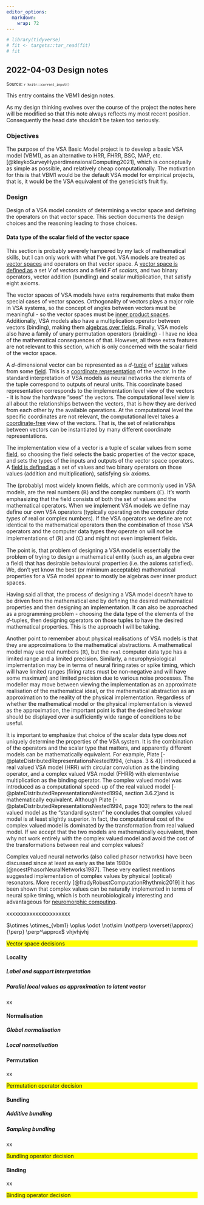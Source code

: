 ```yaml
---
editor_options: 
  markdown: 
    wrap: 72
---
```


<!--- Timestamp to trigger book rebuilds: `r Sys.time()` --->

```r
# library(tidyverse)
# fit <- targets::tar_read(fit)
# fit
```

## 2022-04-03 Design notes

<small>Source: <code>`r knitr::current_input()`</code></small>

This entry contains the VBM1 design notes.

As my design thinking evolves over the course of the project the notes
here will be modified so that this note always reflects my most recent
position. Consequently the head date shouldn't be taken too seriously.

### Objectives

The purpose of the VSA Basic Model project is to develop a basic VSA
model (VBM1), as an alternative to HRR, FHRR, BSC, MAP, etc.
[@kleykoSurveyHyperdimensionalComputing2021], which is conceptually as
simple as possible, and relatively cheap computationally. The motivation
for this is that VBM1 would be the default VSA model for empirical
projects, that is, it would be the VSA equivalent of the geneticist's
fruit fly.

### Design

Design of a VSA model consists of determining a vector space and
defining the operators on that vector space. This section documents the
design choices and the reasoning leading to those choices.

#### Data type of the scalar field of the vector space

This section is probably severely hampered by my lack of mathematical
skills, but I can only work with what I've got. VSA models are treated
as [vector spaces](https://en.wikipedia.org/wiki/Vector_space) and
operators on that vector space. A [vector space is defined
as](https://en.wikipedia.org/wiki/Vector_space#Notation_and_definition)
a set $V$ of *vectors* and a field $F$ of *scalars,* and two binary
operators, vector addition (bundling) and scalar multiplication, that
satisfy eight axioms.

The vector spaces of VSA models have extra requirements that make them
special cases of vector spaces. Orthogonality of vectors plays a major
role in VSA systems, so the concept of angles between vectors must be
meaningful - so the vector spaces must be [inner product
spaces](https://en.wikipedia.org/wiki/Vector_space#Normed_vector_spaces_and_inner_product_spaces).
Additionally, VSA models also have a multiplication operator between
vectors (binding), making them [algebras over
fields](https://en.wikipedia.org/wiki/Vector_space#Algebras_over_fields).
Finally, VSA models also have a family of unary permutation operators
(braiding) - I have no idea of the mathematical consequences of that.
However, all these extra features are not relevant to this section,
which is only concerned with the scalar field of the vector space.

A $d$-dimensional vector can be represented as a
$d$-[tuple](https://en.wikipedia.org/wiki/Tuple) of
[scalar](https://en.wikipedia.org/wiki/Scalar_(mathematics)) values from
some [field](https://en.wikipedia.org/wiki/Field_(mathematics)). This is
a [coordinate
representation](https://en.wikipedia.org/wiki/Vector_space#Basis_and_dimension)
of the vector. In the standard interpretation of VSA models as neural
networks the elements of the tuple correspond to outputs of neural
units. This coordinate based representation corresponds to the
implementation level view of the vectors - it is how the hardware "sees"
the vectors. The computational level view is all about the relationships
between the vectors, that is how they are derived from each other by the
available operations. At the computational level the specific
coordinates are not relevant, the computational level takes a
[coordinate-free](https://en.wikipedia.org/wiki/Coordinate-free) view of
the vectors. That is, the set of relationships between vectors can be
instantiated by many different coordinate representations.

The implementation view of a vector is a tuple of scalar values from
some [field](https://en.wikipedia.org/wiki/Field_(mathematics)), so
choosing the field selects the basic properties of the vector space, and
sets the types of the inputs and outputs of the vector space operators.
A [field is defined
as](https://en.wikipedia.org/wiki/Field_(mathematics)#Definition) a set
of values and two binary operators on those values (addition and
multiplication), satisfying six axioms.

The (probably) most widely known fields, which are commonly used in VSA
models, are the real numbers ($\mathbb{R}$) and the complex numbers
($\mathbb{C}$). It's worth emphasizing that the field consists of both
the set of values and the mathematical operators. When we implement VSA
models we define may define our own VSA operators (typically operating
on the *computer data types* of real or complex numbers). If the VSA
operators we define are not identical to the mathematical operators then
the combination of those VSA operators and the computer data types they
operate on will *not* be implementations of ($\mathbb{R}$) and
($\mathbb{C}$) and might not even implement fields.

The point is, that problem of designing a VSA model is essentially the
problem of trying to design a mathematical entity (such as, an algebra
over a field) that has desirable behavioural properties (i.e. the axioms
satisfied). We, don't yet know the best (or minimum acceptable)
mathematical properties for a VSA model appear to mostly be algebras
over inner product spaces.

Having said all that, the process of designing a VSA model doesn't have
to be driven from the mathematical end by defining the desired
mathematical properties and then designing an implementation. It can
also be approached as a programming problem - choosing the data type of
the elements of the $d$-tuples, then designing operators on those tuples
to have the desired mathematical properties. This is the approach I will
be taking.

Another point to remember about physical realisations of VSA models is
that they are approximations to the mathematical abstractions. A
mathematical model may use real numbers ($\mathbb{R}$), but the `real`
computer data type has a limited range and a limited precision.
Similarly, a neurophysiological implementation may be in terms of neural
firing rates or spike timing, which will have limited ranges (firing
rates must be non-negative and will have some maximum) and limited
precision due to various noise processes. The modeller may move between
viewing the implementation as an approximate realisation of the
mathematical ideal, or the mathematical abstraction as an approximation
to the reality of the physical implementation. Regardless of whether the
mathematical model or the physical implementation is viewed as the
approximation, the important point is that the desired behaviour should
be displayed over a sufficiently wide range of conditions to be useful.

It is important to emphasize that choice of the scalar data type does
*not* uniquely determine the properties of the VSA system. It is the
combination of the operators and the scalar type that matters, and
apparently different models can be mathematically equivalent. For
example, Plate [-@plateDistributedRepresentationsNested1994, {chaps. 3 &
4}] introduced a real valued VSA model (HRR) with circular convolution
as the binding operator, and a complex valued VSA model (FHRR) with
elementwise multiplication as the binding operator. The complex valued
model was introduced as a computational speed-up of the real valued
model [-@plateDistributedRepresentationsNested1994, section 3.6.2]and is
mathematically equivalent. Although Plate
[-@plateDistributedRepresentationsNested1994, page 103] refers to the
real valued model as the "standard system" he concludes that complex
valued model is at least slightly superior. In fact, the computational
cost of the complex valued model is dominated by the transformation from
real valued model. If we accept that the two models are mathematically
equivalent, then why not work entirely with the complex valued model and
avoid the cost of the transformations between real and complex values?

Complex valued neural networks (also called phasor networks) have been
discussed since at least as early as the late 1980s
[@noestPhasorNeuralNetworks1987]. These very earliest mentions suggested
implementation of complex values by physical (optical) resonators. More
recently [@fradyRobustComputationRhythmic2019] it has been shown that
complex values can be naturally implemented in terms of neural spike
timing, which is both neurobiologically interesting and advantageous for
[neuromorphic
computing](https://en.wikipedia.org/wiki/Neuromorphic_engineering).

xxxxxxxxxxxxxxxxxxxxxx

$\otimes \otimes_{vbm1} \oplus \odot \not\sim \not\perp \overset{\approx}{\perp} \perp^\approx$
vhjvhjvhj

::: {style="background: yellow"}
Vector space decisions
:::

#### Locality

##### Label and support interpretation

##### Parallel local values as approximation to latent vector

xx

#### Normalisation

##### Global normalisation

##### Local normalisation

##### 

#### Permutation

xx

::: {style="background: yellow"}
Permutation operator decision
:::

#### Bundling

##### Additive bundling

##### Sampling bundling

xx

::: {style="background: yellow"}
Bundling operator decision
:::

#### Binding

xx

::: {style="background: yellow"}
Binding operator decision
:::

#### 
